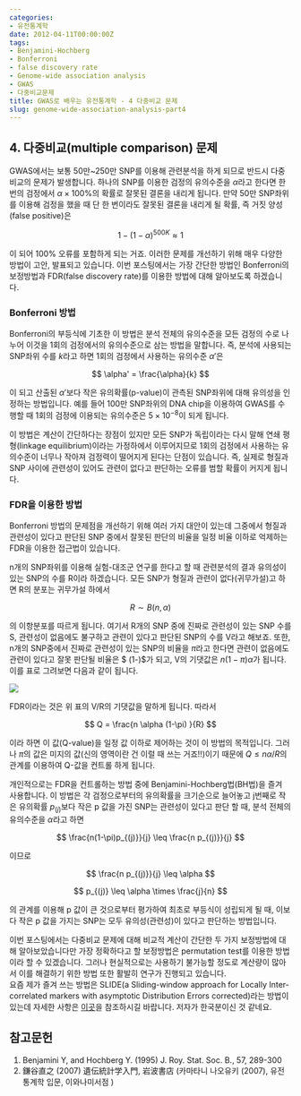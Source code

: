 ```yaml
---
categories:
- 유전통계학
date: 2012-04-11T00:00:00Z
tags:
- Benjamini-Hochberg
- Bonferroni
- false discovery rate
- Genome-wide association analysis
- GWAS
- 다중비교문제
title: GWAS로 배우는 유전통계학 - 4 다중비교 문제
slug: genome-wide-association-analysis-part4
---
```


## 4. 다중비교(multiple comparison) 문제

GWAS에서는 보통 50만~250만 SNP를 이용해 관련분석을 하게 되므로 반드시 다중비교의 문제가 발생합니다. 하나의 SNP를 이용한 검정의 유의수준을 $\alpha$라고 한다면 한 번의 검정에서 $\alpha \times 100$%의 확률로 잘못된 결론을 내리게 됩니다. 만약 50만 SNP좌위를 이용해 검정을 했을 때 단 한 번이라도 잘못된 결론을 내리게 될 확률, 즉 거짓 양성(false positive)은  

$$
1-(1-\alpha)^{500K} \approx 1  
$$

이 되어 100% 오류를 포함하게 되는 거죠. 이러한 문제를 개선하기 위해 매우 다양한 방법이 고안, 발표되고 있습니다. 이번 포스팅에서는 가장 간단한 방법인 Bonferroni의 보정방법과 FDR(false discovery rate)를 이용한 방법에 대해 알아보도록 하겠습니다.  

### Bonferroni 방법

Bonferroni의 부등식에 기초한 이 방법은 분석 전체의 유의수준을 모든 검정의 수로 나누어 이것을 1회의 검정에서의 유의수준으로 삼는 방법을 말합니다. 즉, 분석에 사용되는 SNP좌위 수를 $k$라고 하면 1회의 검정에서 사용하는 유의수준 $\alpha'$은  

$$  
\alpha' = \frac{\alpha}{k}  
$$  

이 되고 산출된 $\alpha'$보다 작은 유의확률(p-value)이 관측된 SNP좌위에 대해 유의성을 인정하는 방법입니다. 예를 들어 100만 SNP좌위의 DNA chip을 이용하여 GWAS를 수행할 때 1회의 검정에 이용되는 유의수준은 $5 \times 10^{-8}$이 되게 됩니다.

이 방법은 계산이 간단하다는 장점이 있지만 모든 SNP가 독립이라는 다시 말해 연쇄 평형(linkage equilibrium)이라는 가정하에서 이루어지므로 1회의 검정에서 사용하는 유의수준이 너무나 작아져 검정력이 떨어지게 된다는 단점이 있습니다. 즉, 실제로 형질과 SNP 사이에 관련성이 있어도 관련이 없다고 판단하는 오류를 범할 확률이 커지게 됩니다.

### FDR을 이용한 방법

Bonferroni 방법의 문제점을 개선하기 위해 여러 가지 대안이 있는데 그중에서 형질과 관련성이 있다고 판단된 SNP 중에서 잘못된 판단의 비율을 일정 비율 이하로 억제하는 FDR을 이용한 접근법이 있습니다.

n개의 SNP좌위를 이용해 실험-대조군 연구를 한다고 할 때 관련분석의 결과 유의성이 있는 SNP의 수를 R이라 하겠습니다. 모든 SNP가 형질과 관련이 없다(귀무가설)고 하면 R의 분포는 귀무가설 하에서  

$$  
R \sim B(n,\alpha)  
$$  

의 이항분포를 따르게 됩니다. 여기서 R개의 SNP 중에 진짜로 관련성이 있는 SNP 수를 S, 관련성이 없음에도 불구하고 관련이 있다고 판단된 SNP의 수를 V라고 해보죠. 또한, n개의 SNP중에서 진짜로 관련성이 있는 SNP의 비율을 $\pi$라고 한다면 관련이 없음에도 관련이 있다고 잘못 판단될 비율은 $ (1-\pi)\alpha$가 되고, V의 기댓값은 $n(1-\pi)\alpha$가 됩니다. 이를 표로 그려보면 다음과 같이 됩니다.

![](http://farm4.staticflickr.com/3771/9198688743_ee7b47004c_o.jpg)

FDR이라는 것은 위 표의 V/R의 기댓값을 말하게 됩니다. 따라서  

$$
Q = \frac{n \alpha (1-\pi) }{R}  
$$  

이라 하면 이 값(Q-value)을 일정 값 이하로 제어하는 것이 이 방법의 목적입니다. 그러나 $\pi$의 값은 미지의 값(신의 영역이란 건 이럴 때 쓰는 거죠!!)이기 때문에 $Q \leq n \alpha/R$의 관계를 이용하여 Q-값을 컨트롤 하게 됩니다.

개인적으로는 FDR을 컨트롤하는 방법 중에 Benjamini-Hochberg법(BH법)을 즐겨 사용합니다. 이 방법은 각 검정으로부터의 유의확률을 크기순으로 늘어놓고 j번째로 작은 유의확률 $p_{(j)}$보다 작은 p 값을 가진 SNP는 관련성이 있다고 판단 할 때, 분석 전체의 유의수준을 $\alpha$라고 하면  

$$  
\frac{n(1-\pi)p_{(j)}}{j} \leq \frac{n p_{(j)}}{j}  
$$  

이므로  

$$  
\frac{n p_{(j)}}{j} \leq \alpha  
$$

$$  
p_{(j)} \leq \alpha \times \frac{j}{n}  
$$  

의 관계를 이용해 p 값이 큰 것으로부터 평가하여 최초로 부등식이 성립되게 될 때, 이보다 작은 p 값을 가지는 SNP는 모두 유의성(관련성)이 있다고 판단하는 방법입니다.

이번 포스팅에서는 다중비교 문제에 대해 비교적 계산이 간단한 두 가지 보정방법에 대해 알아보았습니다만 가장 정확하다고 할 보정방법은 permutation test를 이용한 방법이라 할 수 있겠습니다. 그러나 현실적으로는 사용하기 불가능할 정도로 계산량이 많아서 이를 해결하기 위한 방법 또한 활발히 연구가 진행되고 있습니다.  
요즘 제가 즐겨 쓰는 방법은 SLIDE(a Sliding-window approach for Locally Inter-correlated markers with asymptotic Distribution Errors corrected)라는 방법이 있는데 자세한 사항은 [이곳](http://slide.cs.ucla.edu/)을 참조하시길 바랍니다. 저자가 한국분이신 것 같네요.

## 참고문헌

1.  Benjamini Y, and Hochberg Y. (1995) J. Roy. Stat. Soc. B., 57, 289-300
2.  鎌谷直之 (2007) 遺伝統計学入門, 岩波書店 (카마타니 나오유키 (2007), 유전통계학 입문, 이와나미서점 )